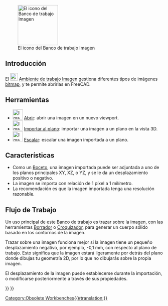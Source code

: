 <languages/>

{{Docnav/es
|[[FEM_Workbench/es|Banco de trabajo MEF]]
|[[Inspection_Workbench/es|Banco de trabajo Inspección]]
|IconL=Workbench_FEM.svg
|IconR=Workbench_Inspection.svg
}}

{{VeryImportantMessage|The '''Banco de Trabajo Imagen''' ya no se incluye a partir de la versión 0.20.<br>
Su funcionalidad se ha integrado en [[Std_Base|Std Base]]. Véase [[Std_Import|Importar Std]] y  [[Std_ViewLoadImage|Imagen Cargada en la Vista Std]].}}

[[Image:Workbench_Image.svg|thumb|128px|El icono del Banco de trabajo Imagen]]

{{TOCright}}

<span id="Introduction"></span>
== Introducción ==

El [[Image:Workbench_Image.svg|24px]] [[Image_Workbench/es|Ambiente de trabajo Imagen]] gestiona diferentes tipos de imágenes [[bitmap/es|bitmap]], y te permite abrirlas en FreeCAD.

<span id="Tools"></span>
== Herramientas ==

<div class="mw-translate-fuzzy">
* [[Image:Image_Open.svg|32px]] [[Image_Open/es|Abrir]]: abrir una imagen en un nuevo viewport.
* [[Image:Image-import-to-plane.svg|32px]] [[Image_CreateImagePlane/es|Importar al plano]]: importar una imagen a un plano en la vista 3D.
* [[Image:Image-scale.svg|32px]] [[Image_Scaling/es|Escalar]]: escalar una imagen importada a un plano.
</div>

<span id="Features"></span>
== Características ==

* Como un [[Sketcher_Workbench/es|Boceto]], una imagen importada puede ser adjuntada a uno de los planos principales XY, XZ, o YZ, y se le da un desplazamiento positivo o negativo.
* La imagen se importa con relación de 1 píxel a 1 milímetro.
* La recomendación es que la imagen importada tenga una resolución razonable.

<span id="Workflow"></span>
== Flujo de Trabajo ==

Un uso principal de este Banco de trabajo es trazar sobre la imagen, con las herramientas [[Draft_Workbench/es|Borrador]] o [[Sketcher_Workbench/es|Croquizador]], para generar un cuerpo sólido basado en los contornos de la imagen.

Trazar sobre una imagen funciona mejor si la imagen tiene un pequeño desplazamiento negativo, por ejemplo, -0,1 mm, con respecto al plano de trabajo. Esto significa que la imagen estará ligeramente por detrás del plano donde dibujas tu geometría 2D, por lo que no dibujarás sobre la propia imagen.

El desplazamiento de la imagen puede establecerse durante la importación, o modificarse posteriormente a través de sus propiedades.


{{Docnav/es
|[[FEM_Workbench/es|Banco de trabajo MEF]]
|[[Inspection_Workbench/es|Banco de trabajo Inspección]]
|IconL=Workbench_FEM.svg
|IconR=Workbench_Inspection.svg
}}

{{Image Tools navi{{#translation:}}}}
{{Userdocnavi{{#translation:}}}}
[[Category:Obsolete Workbenches{{#translation:}}]]